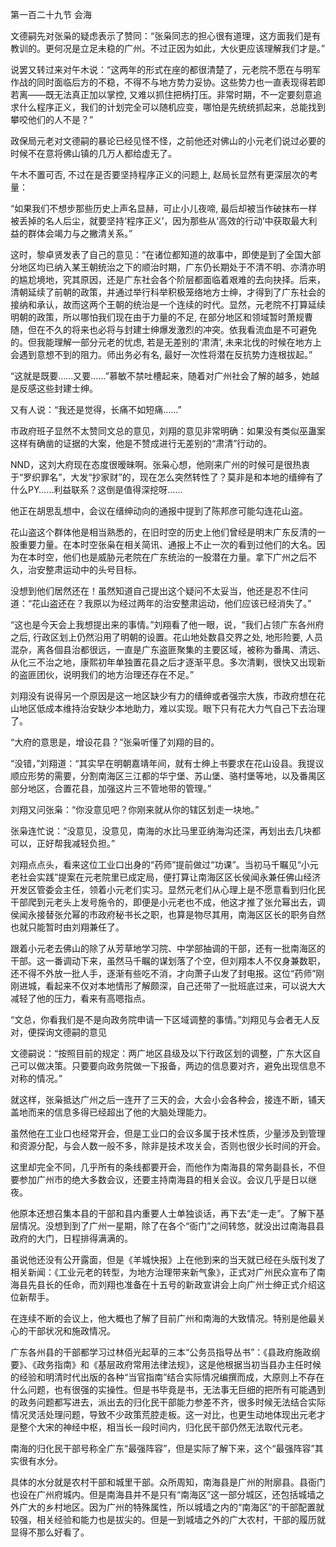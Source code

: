 

第一百二十九节 会海

文德嗣先对张枭的疑虑表示了赞同：“张枭同志的担心很有道理，这方面我们是有教训的。更何况是立足未稳的广州。不过正因为如此，大伙更应该理解我们才是。”

说罢又转过来对午木说：“这两年的形式在座的都很清楚了，元老院不愿在与明军作战的同时面临后方的不稳，不得不与地方势力妥协。这些势力也一直表现得若即若离——既无法真正加以掌控, 又难以抓住把柄打压。非常时期，不一定要刻意追求什么程序正义，我们的计划完全可以随机应变，哪怕是先统统抓起来，总能找到攀咬他们的人不是？”

政保局元老对文德嗣的暴论已经见怪不怪，之前他还对佛山的小元老们说过必要的时候不在意将佛山镇的几万人都给虚无了。

午木不置可否, 不过在是否要坚持程序正义的问题上, 赵局长显然有更深层次的考量：

“如果我们不想步那些历史上声名显赫，可止小儿夜啼, 最后却被当作破抹布一样被丢掉的名人后尘，就要坚持‘程序正义’，因为那些从‘高效的行动’中获取最大利益的群体会竭力与之撇清关系。”

这时，黎卓贤发表了自己的意见：“在诸位都知道的故事中，即使是到了全国大部分地区均已纳入某王朝统治之下的顺治时期，广东仍长期处于不清不明、亦清亦明的尴尬境地，究其原因，还是广东社会各个阶层都面临着艰难的去向抉择。后来，清朝延续了前朝的政策，并通过举行科举积极笼络地方士绅，才得到了广东社会的接纳和承认，故而这两个王朝的统治是一个连续的时代。显然，元老院不打算延续明朝的政策，所以哪怕我们现在由于力量的不足, 在部分地区和领域暂时萧规曹随，但在不久的将来也必将与封建士绅爆发激烈的冲突。依我看流血是不可避免的。但我能理解一部分元老的忧虑, 若是无差别的‘肃清’, 未来北伐的时候在地方上会遇到意想不到的阻力。师出务必有名, 最好一次性将潜在反抗势力连根拔起。”

“这就是既要……又要……”慕敏不禁吐槽起来，随着对广州社会了解的越多，她越是反感这些封建士绅。

又有人说：“我还是觉得，长痛不如短痛……”

市政府班子显然不太赞同文总的意见，刘翔的意见非常明确：如果没有类似巫蛊案这样有确凿的证据的大案，他是不赞成进行无差别的“肃清”行动的。

NND，这刘大府现在态度很暧昧啊。张枭心想，他刚来广州的时候可是很热衷于“罗织罪名”，大发“抄家财”的，现在怎么突然转性了？莫非是和本地的缙绅有了什么PY……利益联系？这倒是值得深挖呀……

他正在胡思乱想中，会议在缙绅动向的通报中提到了陈邦彦可能勾连花山盗。

花山盗这个群体他是相当熟悉的，在旧时空的历史上他们曾经是明末广东反清的一股重要力量。在本时空张枭在相关简讯、通报上不止一次的看到过他们的大名。因为在本时空，他们也是威胁元老院在广东统治的一股潜在力量。拿下广州之后不久，治安整肃运动中的头号目标。

没想到他们居然还在！虽然知道自己提出这个疑问不太妥当，他还是忍不住问道：“花山盗还在？我原以为经过两年的治安整肃运动，他们应该已经消失了。”

“这也是今天会上我想提出来的事情。”刘翔看了他一眼，说，“我们占领广东各州府之后, 行政区划上仍然沿用了明朝的设置。花山地处数县交界之处, 地形险要, 人员混杂，离各個县治都很远，一直是广东盗匪聚集的主要区域，被称为番禺、清远、从化三不治之地，康熙初年单独置花县之后才逐渐平息。多次清剿，很快又出现新的盗匪团伙，说明我们的地方治理还存在不足。”

刘翔没有说得另一个原因是这一地区缺少有力的缙绅或者强宗大族，市政府想在花山地区低成本维持治安缺少本地助力，难以实现。眼下只有花大力气自己下去治理了。

“大府的意思是，增设花县？”张枭听懂了刘翔的目的。

“没错，”刘翔道：“其实早在明朝嘉靖年间，就有士绅上书要求在花山设县。我提议顺应形势的需要，分割南海区三江都的华宁堡、苏山堡、骆村堡等地，以及番禺区部分地区，合置花县，加强这片三不管地带的管理。”

刘翔又问张枭：“你没意见吧？你刚来就从你的辖区划走一块地。”

张枭连忙说：“没意见，没意见，南海的水比马里亚纳海沟还深，再划出去几块都可以，正好帮我减轻负担。”

刘翔点点头，看来这位工业口出身的“药师”提前做过“功课”。当初马千瞩见“小元老社会实践”提案在元老院里已成定局，便打算让南海区区长侯闻永兼任佛山经济开发区管委会主任，领着小元老们实习。显然元老们从心理上是不愿意看到归化民干部爬到元老头上发号施令的，即便是小元老也不成，他这才推了张允幂出去，调侯闻永接替张允幂的市政府秘书长之职，也算是物尽其用，南海区区长的职务自然也就只能暂时由刘翔兼任了。

跟着小元老去佛山的除了从芳草地学习院、中学部抽调的干部，还有一批南海区的干部。这一番调动下来，虽然马千瞩的谋划落了个空，但刘翔本人不仅身兼数职，还不得不外放一批人手，逐渐有些吃不消，才向萧子山发了封电报。这位“药师”刚刚进城，看起来不仅对本地情形了解颇深，自己还带了一批班底过来，可以说大大减轻了他的压力，看来有高嗯指点。

“文总，你看我们是不是向政务院申请一下区域调整的事情。”刘翔见与会者无人反对，便探询文德嗣的意见

文德嗣说：“按照目前的规定：两广地区县级及以下行政区划的调整，广东大区自己可以做决策。只要要向政务院做一下报备，两边的信息要对齐，避免出现信息不对称的情况。”

就这样，张枭抵达广州之后一连开了三天的会，大会小会各种会，接连不断，铺天盖地而来的信息多得已经超出了他的大脑处理能力。

虽然他在工业口也经常开会，但是工业口的会议多属于技术性质，少量涉及到管理和资源分配，与会人数一般不多，除非是技术攻关会，否则也很少长时间的开会。

这里却完全不同，几乎所有的条线都要开会，而他作为南海县的常务副县长，不但要参加广州市的绝大多数会议，还要主持南海县的相关会议。会议几乎是日以继夜。

他原本还想召集本县的干部和县内重要人士单独谈话，再下去“走一走”。了解下基层情况。没想到到了广州一星期，除了在各个“衙门”之间转悠，就没出过南海县县政府的大门，日程排得满满的。

虽说他还没有公开露面，但是《羊城快报》上在他到来的当天就已经在头版刊发了相关新闻：《工业元老的转型，为地方治理带来新气象》，正式对广州民众宣布了南海县先县长的任命，而刘翔也准备在十五号的新政宣讲会上向广州士绅正式介绍这位新帮手。

在连续不断的会议上，他大概也了解了目前广州和南海的大致情况。特别是他最关心的干部状况和施政情况。

广东各州县的干部都学习过林佰光起草的三本“公务员指导丛书”：《县政府施政纲要》、《政务指南》和《基层政府常用法律法规》，这是他根据当初当县办主任时候的经验和明清时代出版的各种“当官指南”结合实际情况编撰而成，大原则上不存在什么问题，也有很强的实操性。但是书毕竟是书，无法事无巨细的把所有可能遇到的政务问题都写进去，派出去的归化民干部能力参差不齐，很多时候无法结合实际情况灵活处理问题，导致不少政策荒腔走板。这一对比，也更生动地体现出元老才是整个大宋的神经中枢，相当长一段时间内，归化民干部仍然无法取代元老。

南海的归化民干部号称全广东“最强阵容”，但是实际了解下来，这个“最强阵容”其实很有水分。

具体的水分就是农村干部和城里干部。众所周知，南海县是广州的附廓县。县衙门也设在广州府城内。但是南海县并不是只有“南海区”这一部分城区，还包括城墙之外广大的乡村地区。因为广州的特殊属性，所以城墙之内的“南海区”的干部配置就较强，相关经验和能力也是拔尖的。但是一到城墙之外的广大农村，干部的履历就显得不那么好看了。

